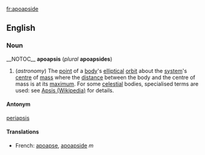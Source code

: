 [[fr:apoapside]]
==English==
===Noun===
__NOTOC__
'''apoapsis''' (''plural'' '''apoapsides''')

#(''astronomy'') The [[point]] of a [[body]]'s [[ellipse|elliptical]] [[orbit]] about the [[system]]'s [[centre]] of [[mass]] where the [[distance]] between the body and the centre of mass is at its [[maximum]]. For some [[celestial]] bodies, specialised terms are used: see [[w:en:Apsis|Apsis (Wikipedia)]] for details.

====Antonym====
[[periapsis]]

====Translations====
*French: [[apoapse]], [[apoapside]] ''m''